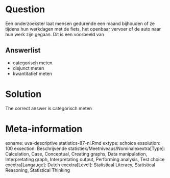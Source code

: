 Question
========

Een onderzoekster laat mensen gedurende een maand bijhouden of ze tijdens hun werkdagen met de fiets, het openbaar vervoer of de auto naar hun werk zijn gegaan. Dit is een voorbeeld van 

Answerlist
----------
* categorisch meten
* disjunct meten
* kwantitatief meten

Solution
========

The correct answer is  categorisch meten 

Meta-information
================
exname: uva-descriptive statistics-87-nl.Rmd 
extype: schoice 
exsolution: 100 
exsection: Beschrijvende statistiek/Meetniveaus/Nominalexextra[Type]: Calculation, Case, Conceptual, Creating graphs, Data manipulation, Interpretating graph, Interpretating output, Performing analysis, Test choice 
exextra[Langauge]: Dutch 
exextra[Level]: Statistical Literacy, Statistical Reasoning, Statistical Thinking 
